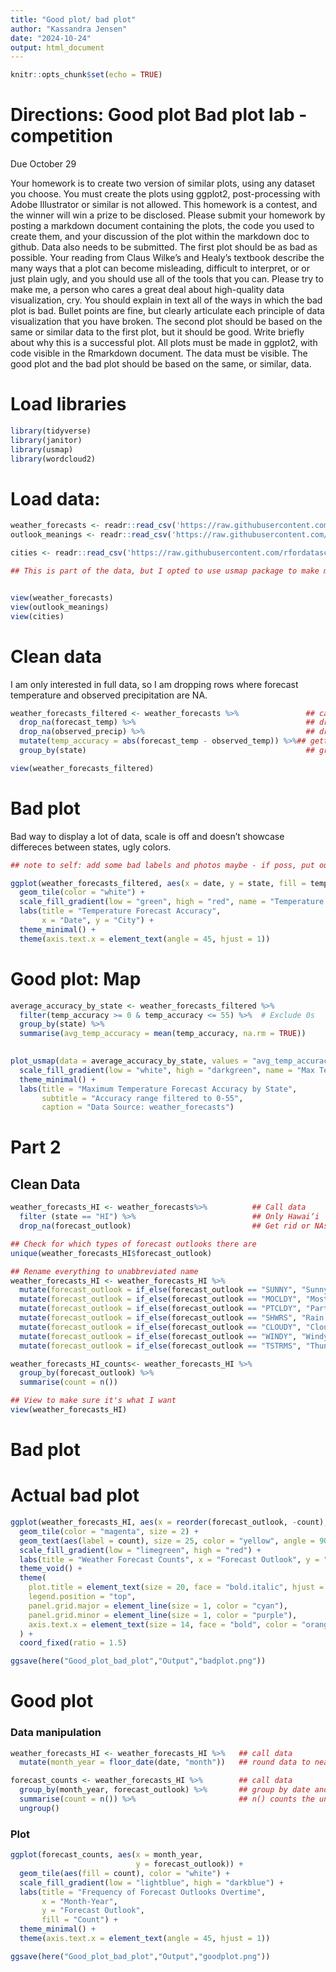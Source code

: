 ```yaml
---
title: "Good plot/ bad plot"
author: "Kassandra Jensen"
date: "2024-10-24"
output: html_document
---
```


```r
knitr::opts_chunk$set(echo = TRUE)
```

# Directions: Good plot Bad plot lab - competition
Due October 29

Your homework is to create two version of similar plots, using any dataset you choose. You must create the plots using ggplot2, post-processing with Adobe Illustrator or similar is not allowed. This homework is a contest, and the winner will win a prize to be disclosed.
Please submit your homework by posting a markdown document containing the plots, the code you used to create them, and your discussion of the plot within the markdown doc to github. Data also needs to be submitted.
The first plot should be as bad as possible. Your reading from Claus Wilke’s and Healy's textbook describe the many ways that a plot can become misleading, difficult to interpret, or or just plain ugly, and you should use all of the tools that you can. Please try to make me, a person who cares a great deal about high-quality data visualization, cry.
You should explain in text all of the ways in which the bad plot is bad. Bullet points are fine, but clearly articulate each principle of data visualization that you have broken.
The second plot should be based on the same or similar data to the first plot, but it should be good. Write briefly about why this is a successful plot.
All plots must be made in ggplot2, with code visible in the Rmarkdown document.
The data must be visible.
The good plot and the bad plot should be based on the same, or similar, data.

# Load libraries
```r
library(tidyverse)
library(janitor)
library(usmap)
library(wordcloud2)
```

# Load data:
```r
weather_forecasts <- readr::read_csv('https://raw.githubusercontent.com/rfordatascience/tidytuesday/master/data/2022/2022-12-20/weather_forecasts.csv')
outlook_meanings <- readr::read_csv('https://raw.githubusercontent.com/rfordatascience/tidytuesday/master/data/2022/2022-12-20/outlook_meanings.csv')

cities <- readr::read_csv('https://raw.githubusercontent.com/rfordatascience/tidytuesday/master/data/2022/2022-12-20/cities.csv') 

## This is part of the data, but I opted to use usmap package to make my map instead. 


view(weather_forecasts)
view(outlook_meanings)
view(cities)
```

# Clean data
I am only interested in full data, so I am dropping rows where forecast temperature and observed precipitation are NA. 
```r
weather_forecasts_filtered <- weather_forecasts %>%               ## call data
  drop_na(forecast_temp) %>%                                      ## drops NA's in forecast_temp column 
  drop_na(observed_precip) %>%                                    ## drops NA's in observed_precip column 
  mutate(temp_accuracy = abs(forecast_temp - observed_temp)) %>%## getting error of forecast by taking absolute value of forecast minus the observed
  group_by(state)                                                 ## group by state to get accuracy

view(weather_forecasts_filtered)
```

# Bad plot
Bad way to display a lot of data, scale is off and doesn't showcase differeces between states, ugly colors. 
```r
## note to self: add some bad labels and photos maybe - if poss, put out of order or do photos to represent the state labels?

ggplot(weather_forecasts_filtered, aes(x = date, y = state, fill = temp_accuracy)) +
  geom_tile(color = "white") +
  scale_fill_gradient(low = "green", high = "red", name = "Temperature Accuracy\n(Difference)") +
  labs(title = "Temperature Forecast Accuracy",
       x = "Date", y = "City") +
  theme_minimal() +
  theme(axis.text.x = element_text(angle = 45, hjust = 1))
```
# Good plot: Map
```r
average_accuracy_by_state <- weather_forecasts_filtered %>%
  filter(temp_accuracy >= 0 & temp_accuracy <= 55) %>%  # Exclude 0s
  group_by(state) %>%
  summarise(avg_temp_accuracy = mean(temp_accuracy, na.rm = TRUE))

            
plot_usmap(data = average_accuracy_by_state, values = "avg_temp_accuracy", color = "white") +
  scale_fill_gradient(low = "white", high = "darkgreen", name = "Max Temp Accuracy") + 
  theme_minimal() + 
  labs(title = "Maximum Temperature Forecast Accuracy by State",
       subtitle = "Accuracy range filtered to 0-55",
       caption = "Data Source: weather_forecasts")

```


# Part 2
## Clean Data
```r
weather_forecasts_HI <- weather_forecasts%>%          ## Call data
  filter (state == "HI") %>%                          ## Only Hawai‘i
  drop_na(forecast_outlook)                           ## Get rid or NAs in column

## Check for which types of forecast outlooks there are 
unique(weather_forecasts_HI$forecast_outlook)

## Rename everything to unabbreviated name 
weather_forecasts_HI <- weather_forecasts_HI %>%                                                    
  mutate(forecast_outlook = if_else(forecast_outlook == "SUNNY", "Sunny", forecast_outlook)) %>%
  mutate(forecast_outlook = if_else(forecast_outlook == "MOCLDY", "Mostly Cloudy", forecast_outlook))%>%
  mutate(forecast_outlook = if_else(forecast_outlook == "PTCLDY", "Partly Cloudy", forecast_outlook))%>%
  mutate(forecast_outlook = if_else(forecast_outlook == "SHWRS", "Rain Showers", forecast_outlook))%>%
  mutate(forecast_outlook = if_else(forecast_outlook == "CLOUDY", "Cloudy", forecast_outlook))%>%
  mutate(forecast_outlook = if_else(forecast_outlook == "WINDY", "Windy", forecast_outlook))%>%
  mutate(forecast_outlook = if_else(forecast_outlook == "TSTRMS", "Thunderstorms", forecast_outlook))

weather_forecasts_HI_counts<- weather_forecasts_HI %>% 
  group_by(forecast_outlook) %>%
  summarise(count = n())

## View to make sure it's what I want
view(weather_forecasts_HI)
```

# Bad plot
# Actual bad plot
```r
ggplot(weather_forecasts_HI, aes(x = reorder(forecast_outlook, -count), y = 1, fill = count)) +
  geom_tile(color = "magenta", size = 2) + 
  geom_text(aes(label = count), size = 25, color = "yellow", angle = 90) +  
  scale_fill_gradient(low = "limegreen", high = "red") +  
  labs(title = "Weather Forecast Counts", x = "Forecast Outlook", y = "") +
  theme_void() + 
  theme(
    plot.title = element_text(size = 20, face = "bold.italic", hjust = 0.5, color = "blue"),  
    legend.position = "top", 
    panel.grid.major = element_line(size = 1, color = "cyan"),  
    panel.grid.minor = element_line(size = 1, color = "purple"),  
    axis.text.x = element_text(size = 14, face = "bold", color = "orange", angle = 45)  
  ) +
  coord_fixed(ratio = 1.5)  

ggsave(here("Good_plot_bad_plot","Output","badplot.png"))

```
# Good plot
### Data manipulation
```r
weather_forecasts_HI <- weather_forecasts_HI %>%   ## call data
  mutate(month_year = floor_date(date, "month"))   ## round data to nearest month 

forecast_counts <- weather_forecasts_HI %>%        ## call data
  group_by(month_year, forecast_outlook) %>%       ## group by date and forecast because that's all we care about
  summarise(count = n()) %>%                       ## n() counts the unique observations of what I put in groupby() 
  ungroup()  

```

### Plot
```r
ggplot(forecast_counts, aes(x = month_year,                             ## call data, put month_year as x axis
                            y = forecast_outlook)) +                    ## forecast as y- axis
  geom_tile(aes(fill = count), color = "white") +                       ## use geom_tile for heat map
  scale_fill_gradient(low = "lightblue", high = "darkblue") +           ## pretty colors
  labs(title = "Frequency of Forecast Outlooks Overtime",              ## titles
       x = "Month-Year",
       y = "Forecast Outlook",
       fill = "Count") +
  theme_minimal() +                                                     ## minimal theme
  theme(axis.text.x = element_text(angle = 45, hjust = 1))

ggsave(here("Good_plot_bad_plot","Output","goodplot.png"))
```

